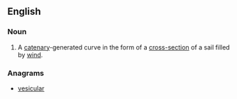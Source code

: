 ==English==

===Noun===
{{en-noun|head=[[sail]] [[curve]]}}

# {{lb|en|geometry}} A [[catenary]]-generated curve in the form of a [[cross-section]] of a sail filled by [[wind]].

===Anagrams===
* [[vesicular#English|vesicular]]